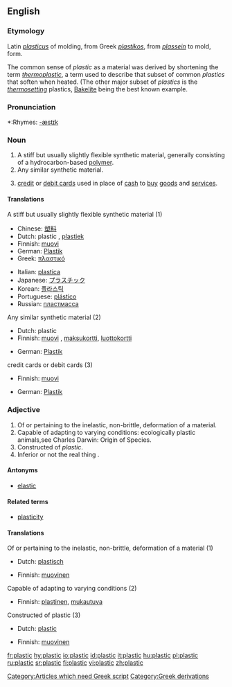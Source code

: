 ==English==

===Etymology===
Latin ''[[plasticus]]'' of molding, from Greek ''[[plastikos]]'', from ''[[plassein]]'' to mold, form. [[Category:Articles which need Greek script]]

The common sense of ''plastic'' as a material was derived by shortening the term ''[[thermoplastic]]'', a term used to describe that subset of common ''plastics'' that soften when heated.  (The other major subset of ''plastics'' is the ''[[thermosetting]]'' plastics, [[Bakelite]] being the best known example.

===Pronunciation===
*:Rhymes: [[Rhymes:English:-æstɪk|-æstɪk]]

===Noun===
{{en-noun|-}}

# A stiff but usually slightly flexible synthetic material, generally consisting of a hydrocarbon-based [[polymer]].
# Any similar synthetic material.
# {{slang}} [[credit card|credit]] or [[debit card]]s used in place of [[cash]] to [[buy]] [[goods]] and [[service]]s.

====Translations====
;A stiff but usually slightly flexible synthetic material (1)
{{top}}
*Chinese: [[塑料]]
*Dutch: plastic {{n}}, [[plastiek]] {{n}}
*Finnish: [[muovi]]
*German: [[Plastik]] {{n}}<!--babelfish gives masculine-->
*Greek: [[πλαστικό]] {{n}}
{{mid}}
*Italian: [[plastica]] {{f}}
*Japanese: [[プラスチック]]
*Korean: [[플라스틱]]
*Portuguese: [[plástico]] {{m}}
*Russian: [[пластмасса]] {{f}}
{{bottom}}

;Any similar synthetic material (2)
{{top}}
*Dutch: plastic {{n}}
*Finnish: [[muovi]] {{italbrac|slang}}, [[maksukortti]], [[luottokortti]]
{{mid}}
*German: [[Plastik]] {{n}}
{{bottom}}

;credit cards or debit cards (3)
{{top}}
*Finnish: [[muovi]]
{{mid}}
*German: [[Plastik]] {{n}}
{{bottom}}

===Adjective===
{{en-adj-more}}

# Of or pertaining to the inelastic, non-brittle, deformation of a material.
# Capable of adapting to varying conditions: ecologically plastic animals,see Charles Darwin: Origin of Species.
# Constructed of ''plastic''.
# Inferior or not the real thing {{italbrac|especially when made of plastic instead of an alterate material}}.

====Antonyms====
*[[elastic]]

====Related terms====
*[[plasticity]]

====Translations====
;Of or pertaining to the inelastic, non-brittle, deformation of a material (1)
{{top}}
*Dutch: [[plastisch]]
{{mid}}
*Finnish: [[muovinen]]
{{bottom}}

;Capable of adapting to varying conditions (2)
{{top}}
*Finnish: [[plastinen]], [[mukautuva]]
{{mid}}
{{bottom}}

;Constructed of plastic (3)
{{top}}
*Dutch: [[plastic]]
{{mid}}
*Finnish: [[muovinen]]
{{bottom}}

[[Category:Greek derivations]]

[[fr:plastic]]
[[hy:plastic]]
[[io:plastic]]
[[id:plastic]]
[[it:plastic]]
[[hu:plastic]]
[[pl:plastic]]
[[ru:plastic]]
[[sr:plastic]]
[[fi:plastic]]
[[vi:plastic]]
[[zh:plastic]]